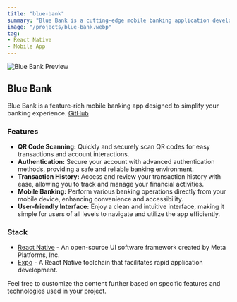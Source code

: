```yaml
---
title: "blue-bank"
summary: "Blue Bank is a cutting-edge mobile banking application developed using React Native. It provides a seamless and secure banking experience, allowing users to perform various transactions, manage their accounts, and access essential banking services on the go. The app features QR code scanning, real-time balance tracking, secure authentication, and more, making it a comprehensive solution for modern banking needs."
image: "/projects/blue-bank.webp"
tag: 
- React Native
- Mobile App
---
```


![Blue Bank Preview](/projects/blue-bank.webp)

## Blue Bank

Blue Bank is a feature-rich mobile banking app designed to simplify your banking experience. [GitHub](https://github.com/wiscaksono/blue-bank)

### Features

- **QR Code Scanning:** Quickly and securely scan QR codes for easy transactions and account interactions.
- **Authentication:** Secure your account with advanced authentication methods, providing a safe and reliable banking environment.
- **Transaction History:** Access and review your transaction history with ease, allowing you to track and manage your financial activities.
- **Mobile Banking:** Perform various banking operations directly from your mobile device, enhancing convenience and accessibility.
- **User-friendly Interface:** Enjoy a clean and intuitive interface, making it simple for users of all levels to navigate and utilize the app efficiently.

### Stack

- [React Native](https://reactnative.dev/) - An open-source UI software framework created by Meta Platforms, Inc.
- [Expo](https://expo.dev) - A React Native toolchain that facilitates rapid application development.

Feel free to customize the content further based on specific features and technologies used in your project.
